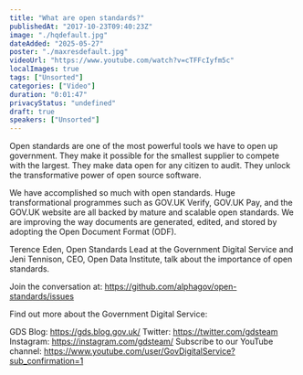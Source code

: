 ```yaml
---
title: "What are open standards?"
publishedAt: "2017-10-23T09:40:23Z"
image: "./hqdefault.jpg"
dateAdded: "2025-05-27"
poster: "./maxresdefault.jpg"
videoUrl: "https://www.youtube.com/watch?v=cTFFcIyfm5c"
localImages: true
tags: ["Unsorted"]
categories: ["Video"]
duration: "0:01:47"
privacyStatus: "undefined"
draft: true
speakers: ["Unsorted"]
---
```

Open standards are one of the most powerful tools we have to open up government. They make it possible for the smallest supplier to compete with the largest. They make data open for any citizen to audit. They unlock the transformative power of open source software.

We have accomplished so much with open standards. Huge transformational programmes such as GOV.UK Verify, GOV.UK Pay, and the GOV.UK website are all backed by mature and scalable open standards. We are improving the way documents are generated, edited, and stored by adopting the Open Document Format (ODF).

Terence Eden, Open Standards Lead at the Government Digital Service and Jeni Tennison, CEO, Open Data Institute, talk about the importance of open standards. 

Join the conversation at: https://github.com/alphagov/open-standards/issues

Find out more about the Government Digital Service:

GDS Blog: https://gds.blog.gov.uk/
Twitter: https://twitter.com/gdsteam 
Instagram: https://instagram.com/gdsteam/ 
Subscribe to our YouTube channel: 
https://www.youtube.com/user/GovDigitalService?sub_confirmation=1
